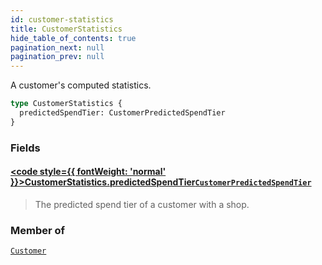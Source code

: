 ```yaml
---
id: customer-statistics
title: CustomerStatistics
hide_table_of_contents: true
pagination_next: null
pagination_prev: null
---
```








A customer's computed statistics.

```graphql
type CustomerStatistics {
  predictedSpendTier: CustomerPredictedSpendTier
}
```


### Fields

#### [<code style={{ fontWeight: 'normal' }}>CustomerStatistics.<b>predictedSpendTier</b></code>](#)<Bullet />[`CustomerPredictedSpendTier`](/enums/customer-predicted-spend-tier) <Badge class="secondary" text="enum"/>
> The predicted spend tier of a customer with a shop.
> 



### Member of

[`Customer`](/objects/customer)  <Badge class="secondary" text="object"/>



